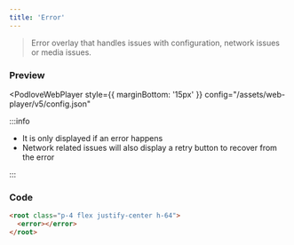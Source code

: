```yaml
---
title: 'Error'
---
```



> Error overlay that handles issues with configuration, network issues or media issues.

### Preview

<PodloveWebPlayer style={{ marginBottom: '15px' }}
  config="/assets/web-player/v5/config.json"
>
  <root class="p-4 flex justify-center h-64">
    <error></error>
  </root>
</PodloveWebPlayer>

:::info

* It is only displayed if an error happens
* Network related issues will also display a retry button to recover from the error

:::

### Code

```html
<root class="p-4 flex justify-center h-64">
  <error></error>
</root>
```
